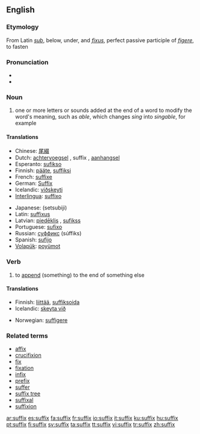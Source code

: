 {{see|Suffix}}
==English==
=== Etymology ===
From Latin ''[[sub#Latin|sub]]'', below, under, and ''[[fixus]]'', perfect passive participle of ''[[figere]]'', to fasten

===Pronunciation===
*{{IPA|/ˈsʌfɪks/}}
*{{audio|en-us-suffix.ogg|Audio (US)}}

=== Noun ===
{{en-noun-reg-es}}

#one or more letters or sounds added at the end of a word to modify the word's meaning, such as ''able'', which changes ''sing'' into ''singable'', for example

==== Translations ====
{{trans-top|letters or sounds added at the end of a word to modify the word's meaning}}
*Chinese: [[尾綴]]
*Dutch: [[achtervoegsel]] {{n}}, suffix {{m}}, [[aanhangsel]] {{n}}
*Esperanto: [[sufikso]]
*Finnish: [[pääte]], [[suffiksi]]
*French: [[suffixe]] {{m}}
*German: [[Suffix]] {{n}}
*Icelandic: [[viðskeyti]] {{n}}
*[[Interlingua]]: [[suffixo]]
{{trans-mid}}
*Japanese: {{JAchar|[[接尾辞]]}} (setsubiji)
*Latin: [[suffixus]]
*Latvian: [[piedēklis]] {{m}}, [[sufikss]] {{m}}
*Portuguese: [[sufixo]]
*Russian: [[суффикс]] (súffiks) {{m}}
*Spanish: [[sufijo]] {{m}}
*[[Volapük]]: [[poyümot]]
{{trans-bottom}}

===Verb===
{{en-verb}}

#{{transitive}} to [[append]] (something) to the end of something else

====Translations====
{{trans-top|append (something) to the end of something else}}
*Finnish: [[liittää]], {{grammar}} [[suffiksoida]]
*Icelandic: [[skeyta við]]
{{trans-mid}}
*Norwegian: [[suffigere]]
{{trans-bottom}}

===Related terms===
*[[affix]]
*[[crucifixion]]<!-- ??! -->
*[[fix]]
*[[fixation]]<!-- ??! -->
*[[infix]]
*[[prefix]]
*[[suffer]]<!-- ??! -->
*[[suffix tree]]
*[[suffixal]]
*[[suffixion]]

[[ar:suffix]]
[[es:suffix]]
[[fa:suffix]]
[[fr:suffix]]
[[io:suffix]]
[[it:suffix]]
[[ku:suffix]]
[[hu:suffix]]
[[pt:suffix]]
[[fi:suffix]]
[[sv:suffix]]
[[ta:suffix]]
[[tt:suffix]]
[[vi:suffix]]
[[tr:suffix]]
[[zh:suffix]]